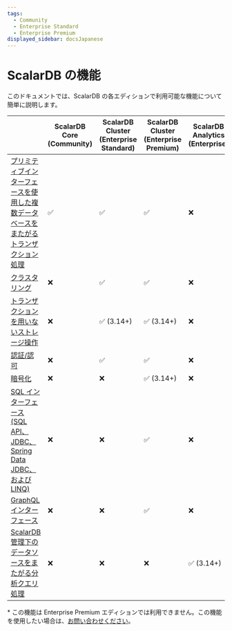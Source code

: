 ```yaml
---
tags:
  - Community
  - Enterprise Standard
  - Enterprise Premium
displayed_sidebar: docsJapanese
---
```


# ScalarDB の機能

このドキュメントでは、ScalarDB の各エディションで利用可能な機能について簡単に説明します。

|                                                                                                                                                                        | ScalarDB Core (Community) | ScalarDB Cluster (Enterprise Standard) | ScalarDB Cluster (Enterprise Premium)       | ScalarDB Analytics (Enterprise) |
|------------------------------------------------------------------------------------------------------------------------------------------------------------------------|--------------------------|----------------------------------------|---------------------------------------------|---------------------------------|
| [プリミティブインターフェースを使用した複数データベースをまたがるトランザクション処理](getting-started-with-scalardb.mdx)                  | ✅       | ✅                     | ✅                          | ❌                               |
| [クラスタリング](scalardb-cluster/developer-guide-for-scalardb-cluster-with-java-api.mdx)          | ❌                         | ✅                     | ✅                          | ❌                                |
| [トランザクションを用いないストレージ操作](develop-run-non-transactional-operations-overview.mdx)                                  | ❌                         | ✅ (3.14+)             | ✅ (3.14+)                  | ❌                                |
| [認証/認可](scalardb-cluster/scalardb-auth-with-sql.mdx)                                                  | ❌                         | ✅                     | ✅                          | ❌                                |
| [暗号化](scalardb-cluster/encrypt-data-at-rest.mdx)                                                                      | ❌                         | ❌                                       | ✅ (3.14+)                  | ❌                                |
| [SQL インターフェース (SQL API、JDBC、Spring Data JDBC、および LINQ)](scalardb-sql/jdbc-guide.mdx)                                      | ❌                         | ❌                                       | ✅                          | ❌                                |
| [GraphQL インターフェース](scalardb-graphql/how-to-run-two-phase-commit-transaction.mdx)                                             | ❌                         | ❌                                       | ✅                          | ❌                                |
| [ScalarDB 管理下のデータソースをまたがる分析クエリ処理](scalardb-samples/scalardb-analytics-spark-sample/README.mdx)     | ❌                         | ❌                                       | ❌                                            | ✅ (3.14+)      |

\* この機能は Enterprise Premium エディションでは利用できません。この機能を使用したい場合は、[お問い合わせください](https://www.scalar-labs.com/contact)。

